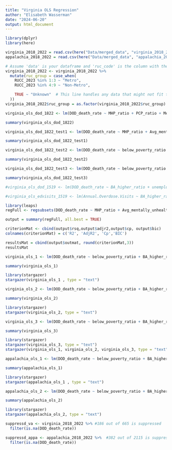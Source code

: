 ```yaml
---
title: "Virginia OLS Regression"
author: "Elisabeth Wasserman"
date: "2024-06-20"
output: html_document
---
```

```r
library(dplyr)
library(here)
```


```r
virginia_2018_2022 = read.csv(here("Data/merged_data", "virginia_2018_2022.csv"), sep = ",", header = TRUE)
appalachia_2018_2022 = read.csv(here("Data/merged_data", "appalachia_2018_2022.csv"), sep = ",", header = TRUE)
```

```r
# Assume 'data' is your dataframe and 'ruc_code' is the column with the Rural-Urban Continuum Codes
virginia_2018_2022 <- virginia_2018_2022 %>%
  mutate(ruc_group = case_when(
    RUCC_2023 %in% 1:3 ~ "Metro",
    RUCC_2023 %in% 4:9 ~ "Non-Metro",

    TRUE ~ "Unknown"  # This line handles any data that might not fit the defined categories
  ))
virginia_2018_2022$ruc_group = as.factor(virginia_2018_2022$ruc_group)
```

```r
virginia_ols_dod_1822 <- lm(DOD_death_rate ~ MHP_ratio + PCP_ratio + Median_household_income + Avg_mentally_unhealthy_days + Excessive_drinking + Teen_birth_rate + Poor_fair_health + Adult_smoking + Children_in_poverty + Severe_housing_problems + total_DSW + BA_higher_ratio + below_poverty_ratio + unemployed_pop_pe, data = virginia_2018_2022)

summary(virginia_ols_dod_1822)

virginia_ols_dod_1822_test1 <- lm(DOD_death_rate ~ MHP_ratio + Avg_mentally_unhealthy_days+ Teen_birth_rate + total_DSW + BA_higher_ratio + unemployed_pop_pe+ ruc_group + as.factor(Year), data = virginia_2018_2022)

summary(virginia_ols_dod_1822_test1)

virginia_ols_dod_1822_test2 <- lm(DOD_death_rate ~ below_poverty_ratio + BA_higher_ratio + unemployed_pop_pe+ ruc_group + as.factor(Year), data = virginia_2018_2022)

summary(virginia_ols_dod_1822_test2)

virginia_ols_dod_1822_test3 <- lm(DOD_death_rate ~ below_poverty_ratio + BA_higher_ratio + unemployed_pop_pe + total_DSW + Teen_birth_rate + ruc_group + as.factor(Year) , data = virginia_2018_2022)

summary(virginia_ols_dod_1822_test3)

#virginia_ols_dod_1519 <- lm(DOD_death_rate ~ BA_higher_ratio + unemployed_pop_pe + Median_household_income, data = virginia_2015_2019)

#virginia_ols_edvisits_1519 <- lm(Annual.Overdose.Visits ~ BA_higher_ratio + unemployed_pop_pe + Median_household_income, data = virginia_2015_2019)
```


```r
library(leaps)
regFull <- regsubsets(DOD_death_rate ~ MHP_ratio + Avg_mentally_unhealthy_days + Excessive_drinking +  Poor_fair_health + Adult_smoking + Severe_housing_problems + total_DSW + BA_higher_ratio + below_poverty_ratio + unemployed_pop_pe + as.factor(RUCC_2023)+as.factor(Year), data = virginia_2018_2022, method = 'exhaustive', nbest = 1)

output = summary(regFull, all.best = TRUE)

criterionMat <- cbind(output$rsq,output$adjr2,output$cp, output$bic)
colnames(criterionMat) = c('R2', 'AdjR2', 'Cp','BIC')

resultsMat = cbind(output$outmat, round(criterionMat,3))
resultsMat
```


```r
virginia_ols_1 <- lm(DOD_death_rate ~ below_poverty_ratio + BA_higher_ratio + unemployed_pop_pe+as.factor(RUCC_2023)+as.factor(Year), data = virginia_2018_2022)

summary(virginia_ols_1)

library(stargazer)
stargazer(virginia_ols_1 , type = "text")
```
```r
virginia_ols_2 <- lm(DOD_death_rate ~ below_poverty_ratio + BA_higher_ratio + unemployed_pop_pe + total_male_pop+ as.factor(RUCC_2023)+as.factor(Year), data = virginia_2018_2022)

summary(virginia_ols_2)

library(stargazer)
stargazer(virginia_ols_2, type = "text")
```

```r
virginia_ols_3 <- lm(DOD_death_rate ~ below_poverty_ratio + BA_higher_ratio + unemployed_pop_pe + total_male_pop + total_white+ +total_black+as.factor(RUCC_2023)+as.factor(Year), data = virginia_2018_2022)

summary(virginia_ols_3)

library(stargazer)
stargazer(virginia_ols_3, type = "text")
stargazer(virginia_ols_1, virginia_ols_2, virginia_ols_3, type = "text")
```
```r
appalachia_ols_1 <- lm(DOD_death_rate ~ below_poverty_ratio + BA_higher_ratio + unemployed_pop_pe+as.factor(RUCC_2023)+as.factor(Year), data = appalachia_2018_2022)

summary(appalachia_ols_1)

library(stargazer)
stargazer(appalachia_ols_1 , type = "text")
```

```r
appalachia_ols_2 <- lm(DOD_death_rate ~ below_poverty_ratio + BA_higher_ratio + unemployed_pop_pe + total_male_pop+ as.factor(RUCC_2023)+as.factor(Year), data = appalachia_2018_2022)

summary(appalachia_ols_2)

library(stargazer)
stargazer(appalachia_ols_2, type = "text")
```

```r
suppressd_va <- virginia_2018_2022 %>% #186 out of 665 is suppressed
  filter(is.na(DOD_death_rate))

suppressd_appa <- appalachia_2018_2022 %>%  #382 out of 2115 is suppressed
  filter(is.na(DOD_death_rate))
```

